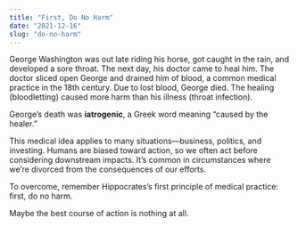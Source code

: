 ```yaml
---
title: "First, Do No Harm"
date: "2021-12-16"
slug: "do-no-harm"
---
```


George Washington was out late riding his horse, got caught in the rain, and developed a sore throat. The next day, his doctor came to heal him. The doctor sliced open George and drained him of blood, a common medical practice in the 18th century. Due to lost blood, George died. The healing (bloodletting) caused more harm than his illness (throat infection).

George’s death was **iatrogenic**, a Greek word meaning “caused by the healer.”

This medical idea applies to many situations—business, politics, and investing. Humans are biased toward action, so we often act before considering downstream impacts. It’s common in circumstances where we’re divorced from the consequences of our efforts.

To overcome, remember Hippocrates’s first principle of medical practice: first, do no harm.

Maybe the best course of action is nothing at all.